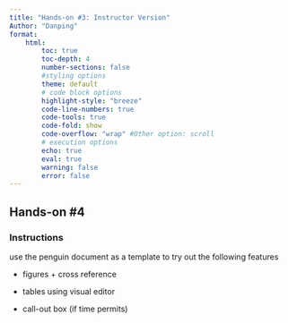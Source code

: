 ```yaml
---
title: "Hands-on #3: Instructor Version"
Author: "Danping"
format: 
    html:
        toc: true
        toc-depth: 4
        number-sections: false
        #styling options
        theme: default
        # code block options
        highlight-style: "breeze"
        code-line-numbers: true
        code-tools: true
        code-fold: show
        code-overflow: "wrap" #Other option: scroll
        # execution options
        echo: true
        eval: true
        warning: false
        error: false
---
```


## Hands-on #4

### Instructions

use the penguin document as a template to try out the following features

-   figures + cross reference

-   tables using visual editor

-   call-out box (if time permits)
